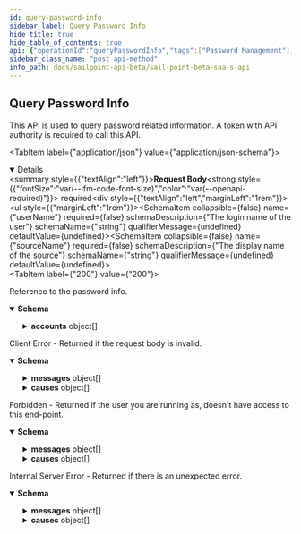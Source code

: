 ```yaml
---
id: query-password-info
sidebar_label: Query Password Info
hide_title: true
hide_table_of_contents: true
api: {"operationId":"queryPasswordInfo","tags":["Password Management"],"description":"This API is used to query password related information. A token with API authority is required to call this API.","requestBody":{"required":true,"content":{"application/json":{"schema":{"type":"object","properties":{"userName":{"type":"string","description":"The login name of the user","example":"Abby.Smith"},"sourceName":{"type":"string","description":"The display name of the source","example":"My-AD"}}},"example":{"userName":"Abby.Smith","sourceName":"My-AD"}}}},"responses":{"200":{"description":"Reference to the password info.","content":{"application/json":{"schema":{"type":"object","properties":{"identityId":{"type":"string","example":"2c918085744fec4301746f9a5bce4605"},"sourceId":{"type":"string","example":"2c918083746f642c01746f990884012a"},"publicKeyId":{"type":"string","example":"N2M1OTJiMGEtMDJlZS00ZWU3LTkyYTEtNjA5YmI5NWE3ZWVh"},"publicKey":{"type":"string","description":"User's public key with Base64 encoding","example":"MIIBIjANBgkqhkiG9w0BAQEFAAOCAQ8AMIIBCgKCAQEAuGFkWi2J75TztpbaPKd36bJnIB3J8gZ6UcoS9oSDYsqBzPpTsfZXYaEf4Y4BKGgJIXmE/lwhwuj7mU1itdZ2qTSNFtnXA8Fn75c3UUkk+h+wdZbkuSmqlsJo3R1OnJkwkJggcAy9Jvk9jlcrNLWorpQ1w9raUvxtvfgkSdq153KxotenQ1HciSyZ0nA/Kw0UaucLnho8xdRowZs11afXGXA9IT9H6D8T6zUdtSxm0nAyH+mluma5LdTfaM50W3l/L8q56Vrqmx2pZIiwdx/0+g3Y++jV70zom0ZBkC1MmSoLMrQYG5OICNjr72f78B2PaGXfarQHqARLjKpMVt9YIQIDAQAB"},"accounts":{"type":"array","description":"Account info related to queried identity and source","items":{"type":"object","properties":{"accountId":{"type":"string","description":"Account ID of the account. This is specified per account schema in the source configuration. It is used to distinguish accounts. More info can be found here https://community.sailpoint.com/t5/IdentityNow-Connectors/How-do-I-designate-an-account-attribute-as-the-Account-ID-for-a/ta-p/80350","example":"CN=Abby Smith,OU=Austin,OU=Americas,OU=Demo,DC=seri,DC=acme,DC=com"},"accountName":{"type":"string","description":"Display name of the account. This is specified per account schema in the source configuration. It is used to display name of the account. More info can be found here https://community.sailpoint.com/t5/IdentityNow-Connectors/How-do-I-designate-an-account-attribute-as-the-Account-Name-for/ta-p/74008","example":"Abby.Smith"}}}},"policies":{"type":"array","description":"Password constraints","items":{"type":"string"},"example":["passwordRepeatedChar is 3","passwordMinAlpha is 1","passwordMinLength is 5","passwordMinNumeric is 1"]}}},"example":{"identityId":"2c918085744fec4301746f9a5bce4611","sourceId":"2c918083746f642c01746f9908840111","publicKeyId":"N2M1OTJiMGEtMDJlZS00ZWU3LTkyYTEtNjA5YmI5NWE3ZWVA","publicKey":"AIIBIjANBgkqhkiG9w0BAQEFAAOCAQ8AMIIBCgKCAQEAuGFkWi2J75TztpbaPKd36bJnIB3J8gZ6UcoS9oSDYsqBzPpTsfZXYaEf4Y4BKGgJIXmE/lwhwuj7mU1itdZ2qTSNFtnXA8Fn75c3UUkk+h+wdZbkuSmqlsJo3R1OnJkwkJggcAy9Jvk9jlcrNLWorpQ1w9raUvxtvfgkSdq153KxotenQ1HciSyZ0nA/Kw0UaucLnho8xdRowZs11afXGXA9IT9H6D8T6zUdtSxm0nAyH+mluma5LdTfaM50W3l/L8q56Vrqmx2pZIiwdx/0+g3Y++jV70zom0ZBkC1MmSoLMrQYG5OICNjr72f78B2PaGXfarQHqARLjKpMVt9YIQIDAQAB","accounts":[{"accountId":"CN=Abby Smith,OU=Austin,OU=Americas,OU=Demo,DC=seri,DC=acme,DC=com","accountName":"Abby.Smith"}],"policies":["passwordRepeatedChar is 3","passwordMinAlpha is 1","passwordMinLength is 5","passwordMinNumeric is 1"]}}}},"400":{"description":"Client Error - Returned if the request body is invalid.","content":{"application/json":{"schema":{"type":"object","properties":{"detailCode":{"type":"string","description":"Fine-grained error code providing more detail of the error.","example":"400.1 Bad Request Content"},"trackingId":{"type":"string","description":"Unique tracking id for the error.","example":"e7eab60924f64aa284175b9fa3309599"},"messages":{"type":"array","description":"Generic localized reason for error","items":{"type":"object","properties":{"locale":{"type":"string","description":"The locale for the message text, a BCP 47 language tag.","example":"en-US"},"localeOrigin":{"type":"string","enum":["DEFAULT","REQUEST"],"description":"An indicator of how the locale was selected. *DEFAULT* means the locale is the system default. *REQUEST* means the locale was selected from the request context (i.e., best match based on the *Accept-Language* header). Additional values may be added in the future without notice.","example":"DEFAULT"},"text":{"type":"string","description":"Actual text of the error message in the indicated locale.","example":"The request was syntactically correct but its content is semantically invalid."}}}},"causes":{"type":"array","description":"Plain-text descriptive reasons to provide additional detail to the text provided in the messages field","items":{"type":"object","properties":{"locale":{"type":"string","description":"The locale for the message text, a BCP 47 language tag.","example":"en-US"},"localeOrigin":{"type":"string","enum":["DEFAULT","REQUEST"],"description":"An indicator of how the locale was selected. *DEFAULT* means the locale is the system default. *REQUEST* means the locale was selected from the request context (i.e., best match based on the *Accept-Language* header). Additional values may be added in the future without notice.","example":"DEFAULT"},"text":{"type":"string","description":"Actual text of the error message in the indicated locale.","example":"The request was syntactically correct but its content is semantically invalid."}}}}}}}}},"403":{"description":"Forbidden - Returned if the user you are running as, doesn't have access to this end-point.","content":{"application/json":{"schema":{"type":"object","properties":{"detailCode":{"type":"string","description":"Fine-grained error code providing more detail of the error.","example":"400.1 Bad Request Content"},"trackingId":{"type":"string","description":"Unique tracking id for the error.","example":"e7eab60924f64aa284175b9fa3309599"},"messages":{"type":"array","description":"Generic localized reason for error","items":{"type":"object","properties":{"locale":{"type":"string","description":"The locale for the message text, a BCP 47 language tag.","example":"en-US"},"localeOrigin":{"type":"string","enum":["DEFAULT","REQUEST"],"description":"An indicator of how the locale was selected. *DEFAULT* means the locale is the system default. *REQUEST* means the locale was selected from the request context (i.e., best match based on the *Accept-Language* header). Additional values may be added in the future without notice.","example":"DEFAULT"},"text":{"type":"string","description":"Actual text of the error message in the indicated locale.","example":"The request was syntactically correct but its content is semantically invalid."}}}},"causes":{"type":"array","description":"Plain-text descriptive reasons to provide additional detail to the text provided in the messages field","items":{"type":"object","properties":{"locale":{"type":"string","description":"The locale for the message text, a BCP 47 language tag.","example":"en-US"},"localeOrigin":{"type":"string","enum":["DEFAULT","REQUEST"],"description":"An indicator of how the locale was selected. *DEFAULT* means the locale is the system default. *REQUEST* means the locale was selected from the request context (i.e., best match based on the *Accept-Language* header). Additional values may be added in the future without notice.","example":"DEFAULT"},"text":{"type":"string","description":"Actual text of the error message in the indicated locale.","example":"The request was syntactically correct but its content is semantically invalid."}}}}}},"examples":{"403":{"summary":"An example of a 403 response object","value":{"detailCode":"403 Forbidden","trackingId":"b21b1f7ce4da4d639f2c62a57171b427","messages":[{"locale":"en-US","localeOrigin":"DEFAULT","text":"The server understood the request but refuses to authorize it."}]}}}}}},"500":{"description":"Internal Server Error - Returned if there is an unexpected error.","content":{"application/json":{"schema":{"type":"object","properties":{"detailCode":{"type":"string","description":"Fine-grained error code providing more detail of the error.","example":"400.1 Bad Request Content"},"trackingId":{"type":"string","description":"Unique tracking id for the error.","example":"e7eab60924f64aa284175b9fa3309599"},"messages":{"type":"array","description":"Generic localized reason for error","items":{"type":"object","properties":{"locale":{"type":"string","description":"The locale for the message text, a BCP 47 language tag.","example":"en-US"},"localeOrigin":{"type":"string","enum":["DEFAULT","REQUEST"],"description":"An indicator of how the locale was selected. *DEFAULT* means the locale is the system default. *REQUEST* means the locale was selected from the request context (i.e., best match based on the *Accept-Language* header). Additional values may be added in the future without notice.","example":"DEFAULT"},"text":{"type":"string","description":"Actual text of the error message in the indicated locale.","example":"The request was syntactically correct but its content is semantically invalid."}}}},"causes":{"type":"array","description":"Plain-text descriptive reasons to provide additional detail to the text provided in the messages field","items":{"type":"object","properties":{"locale":{"type":"string","description":"The locale for the message text, a BCP 47 language tag.","example":"en-US"},"localeOrigin":{"type":"string","enum":["DEFAULT","REQUEST"],"description":"An indicator of how the locale was selected. *DEFAULT* means the locale is the system default. *REQUEST* means the locale was selected from the request context (i.e., best match based on the *Accept-Language* header). Additional values may be added in the future without notice.","example":"DEFAULT"},"text":{"type":"string","description":"Actual text of the error message in the indicated locale.","example":"The request was syntactically correct but its content is semantically invalid."}}}}}},"examples":{"500":{"summary":"An example of a 500 response object","value":{"detailCode":"500.0 Internal Fault","trackingId":"b21b1f7ce4da4d639f2c62a57171b427","messages":[{"locale":"en-US","localeOrigin":"DEFAULT","text":"An internal fault occurred."}]}}}}}}},"method":"post","path":"/query-password-info","servers":[{"url":"https://{tenant}.api.identitynow.com/beta","description":"This is the beta API server.","variables":{"tenant":{"default":"sailpoint","description":"This is the name of your tenant, typically your company's name."}}}],"security":[{"oauth2":[]}],"securitySchemes":{"oauth2":{"type":"oauth2","description":"OAuth2 Bearer token (JWT). See [IdentityNow REST API Authentication](https://developer.sailpoint.com/docs/authentication.html) for more information.\n- Directions for generating a [personal access token](https://developer.sailpoint.com/docs/authentication.html#personal-access-tokens)\n- Directions using [client credentials flow](https://developer.sailpoint.com/docs/authentication.html#client-credentials-grant-flow)\n- Directions for using [authorization code flow](https://developer.sailpoint.com/docs/authentication.html#authorization-code-grant-flow)\n\nWhich authentication method should I choose?  See our [guide](https://developer.sailpoint.com/docs/authentication.html#which-oauth-2-0-grant-flow-should-i-use)\n\nLearn more about how to find your `tokenUrl` and `authorizationUrl` [in our docs](https://developer.sailpoint.com/docs/authentication.html#finding-your-tenant-s-oauth-details)\n","flows":{"clientCredentials":{"tokenUrl":"https://tenant.api.identitynow.com/oauth/token","scopes":{"sp:scopes:default":"default scope","sp:scopes:all":"access to all scopes"}},"authorizationCode":{"authorizationUrl":"https://tenant.identitynow.com/oauth/authorize","tokenUrl":"https://tenant.api.identitynow.com/oauth/token","scopes":{"sp:scopes:default":"default scope","sp:scopes:all":"access to all scopes"}}}}},"jsonRequestBodyExample":{"userName":"Abby.Smith","sourceName":"My-AD"},"info":{"contact":{"email":"developers@sailpoint.com","name":"Developer Relations","url":"https://developer.sailpoint.com/discuss"},"description":"These are the public, beta APIs for SailPoint's SaaS services and are subject to change.","title":"SailPoint - Beta SaaS API","version":"3.1.0-beta"},"postman":{"name":"Query Password Info","description":{"content":"This API is used to query password related information. A token with API authority is required to call this API.","type":"text/plain"},"url":{"path":["query-password-info"],"host":["{{baseUrl}}"],"query":[],"variable":[]},"header":[{"key":"Content-Type","value":"application/json"},{"key":"Accept","value":"application/json"}],"method":"POST","body":{"mode":"raw","raw":"\"\"","options":{"raw":{"language":"json"}}}}}
sidebar_class_name: "post api-method"
info_path: docs/sailpoint-api-beta/sail-point-beta-saa-s-api
---
```



## Query Password Info



This API is used to query password related information. A token with API authority is required to call this API.

<MimeTabs><TabItem label={"application/json"} value={"application/json-schema"}><details style={{}} data-collapsed={false} open={true}><summary style={{"textAlign":"left"}}><strong>Request Body</strong><strong style={{"fontSize":"var(--ifm-code-font-size)","color":"var(--openapi-required)"}}> required</strong></summary><div style={{"textAlign":"left","marginLeft":"1rem"}}></div><ul style={{"marginLeft":"1rem"}}><SchemaItem collapsible={false} name={"userName"} required={false} schemaDescription={"The login name of the user"} schemaName={"string"} qualifierMessage={undefined} defaultValue={undefined}></SchemaItem><SchemaItem collapsible={false} name={"sourceName"} required={false} schemaDescription={"The display name of the source"} schemaName={"string"} qualifierMessage={undefined} defaultValue={undefined}></SchemaItem></ul></details></TabItem></MimeTabs><div><ApiTabs><TabItem label={"200"} value={"200"}><div>

Reference to the password info.

</div><div><MimeTabs groupId={"mime-type"}><TabItem label={"application/json"} value={"application/json"}><SchemaTabs groupId={"schema-tabs"}><TabItem label={"Schema"} value={"Schema"}><details style={{}} data-collapsed={false} open={true}><summary style={{"textAlign":"left"}}><strong>Schema</strong></summary><div style={{"textAlign":"left","marginLeft":"1rem"}}></div><ul style={{"marginLeft":"1rem"}}><SchemaItem collapsible={false} name={"identityId"} required={false} schemaDescription={undefined} schemaName={"string"} qualifierMessage={undefined} defaultValue={undefined}></SchemaItem><SchemaItem collapsible={false} name={"sourceId"} required={false} schemaDescription={undefined} schemaName={"string"} qualifierMessage={undefined} defaultValue={undefined}></SchemaItem><SchemaItem collapsible={false} name={"publicKeyId"} required={false} schemaDescription={undefined} schemaName={"string"} qualifierMessage={undefined} defaultValue={undefined}></SchemaItem><SchemaItem collapsible={false} name={"publicKey"} required={false} schemaDescription={"User's public key with Base64 encoding"} schemaName={"string"} qualifierMessage={undefined} defaultValue={undefined}></SchemaItem><SchemaItem collapsible={true} className={"schemaItem"}><details style={{}}><summary style={{}}><strong>accounts</strong><span style={{"opacity":"0.6"}}> object[]</span></summary><div style={{"marginLeft":"1rem"}}><div style={{"marginTop":".5rem","marginBottom":".5rem"}}>

Account info related to queried identity and source

</div><SchemaItem collapsible={false} name={"accountId"} required={false} schemaDescription={"Account ID of the account. This is specified per account schema in the source configuration. It is used to distinguish accounts. More info can be found here https://community.sailpoint.com/t5/IdentityNow-Connectors/How-do-I-designate-an-account-attribute-as-the-Account-ID-for-a/ta-p/80350"} schemaName={"string"} qualifierMessage={undefined} defaultValue={undefined}></SchemaItem><SchemaItem collapsible={false} name={"accountName"} required={false} schemaDescription={"Display name of the account. This is specified per account schema in the source configuration. It is used to display name of the account. More info can be found here https://community.sailpoint.com/t5/IdentityNow-Connectors/How-do-I-designate-an-account-attribute-as-the-Account-Name-for/ta-p/74008"} schemaName={"string"} qualifierMessage={undefined} defaultValue={undefined}></SchemaItem></div></details></SchemaItem><SchemaItem collapsible={false} name={"policies"} required={false} schemaDescription={"Password constraints"} schemaName={"string[]"} qualifierMessage={undefined} defaultValue={undefined}></SchemaItem></ul></details></TabItem><TabItem label={"Example"} value={"Example"}><ResponseSamples responseExample={"{\n  \"identityId\": \"2c918085744fec4301746f9a5bce4611\",\n  \"sourceId\": \"2c918083746f642c01746f9908840111\",\n  \"publicKeyId\": \"N2M1OTJiMGEtMDJlZS00ZWU3LTkyYTEtNjA5YmI5NWE3ZWVA\",\n  \"publicKey\": \"AIIBIjANBgkqhkiG9w0BAQEFAAOCAQ8AMIIBCgKCAQEAuGFkWi2J75TztpbaPKd36bJnIB3J8gZ6UcoS9oSDYsqBzPpTsfZXYaEf4Y4BKGgJIXmE/lwhwuj7mU1itdZ2qTSNFtnXA8Fn75c3UUkk+h+wdZbkuSmqlsJo3R1OnJkwkJggcAy9Jvk9jlcrNLWorpQ1w9raUvxtvfgkSdq153KxotenQ1HciSyZ0nA/Kw0UaucLnho8xdRowZs11afXGXA9IT9H6D8T6zUdtSxm0nAyH+mluma5LdTfaM50W3l/L8q56Vrqmx2pZIiwdx/0+g3Y++jV70zom0ZBkC1MmSoLMrQYG5OICNjr72f78B2PaGXfarQHqARLjKpMVt9YIQIDAQAB\",\n  \"accounts\": [\n    {\n      \"accountId\": \"CN=Abby Smith,OU=Austin,OU=Americas,OU=Demo,DC=seri,DC=acme,DC=com\",\n      \"accountName\": \"Abby.Smith\"\n    }\n  ],\n  \"policies\": [\n    \"passwordRepeatedChar is 3\",\n    \"passwordMinAlpha is 1\",\n    \"passwordMinLength is 5\",\n    \"passwordMinNumeric is 1\"\n  ]\n}"}></ResponseSamples></TabItem></SchemaTabs></TabItem></MimeTabs></div></TabItem><TabItem label={"400"} value={"400"}><div>

Client Error - Returned if the request body is invalid.

</div><div><MimeTabs groupId={"mime-type"}><TabItem label={"application/json"} value={"application/json"}><SchemaTabs groupId={"schema-tabs"}><TabItem label={"Schema"} value={"Schema"}><details style={{}} data-collapsed={false} open={true}><summary style={{"textAlign":"left"}}><strong>Schema</strong></summary><div style={{"textAlign":"left","marginLeft":"1rem"}}></div><ul style={{"marginLeft":"1rem"}}><SchemaItem collapsible={false} name={"detailCode"} required={false} schemaDescription={"Fine-grained error code providing more detail of the error."} schemaName={"string"} qualifierMessage={undefined} defaultValue={undefined}></SchemaItem><SchemaItem collapsible={false} name={"trackingId"} required={false} schemaDescription={"Unique tracking id for the error."} schemaName={"string"} qualifierMessage={undefined} defaultValue={undefined}></SchemaItem><SchemaItem collapsible={true} className={"schemaItem"}><details style={{}}><summary style={{}}><strong>messages</strong><span style={{"opacity":"0.6"}}> object[]</span></summary><div style={{"marginLeft":"1rem"}}><div style={{"marginTop":".5rem","marginBottom":".5rem"}}>

Generic localized reason for error

</div><SchemaItem collapsible={false} name={"locale"} required={false} schemaDescription={"The locale for the message text, a BCP 47 language tag."} schemaName={"string"} qualifierMessage={undefined} defaultValue={undefined}></SchemaItem><SchemaItem collapsible={false} name={"localeOrigin"} required={false} schemaDescription={"An indicator of how the locale was selected. *DEFAULT* means the locale is the system default. *REQUEST* means the locale was selected from the request context (i.e., best match based on the *Accept-Language* header). Additional values may be added in the future without notice."} schemaName={"string"} qualifierMessage={"**Possible values:** [`DEFAULT`, `REQUEST`]"} defaultValue={undefined}></SchemaItem><SchemaItem collapsible={false} name={"text"} required={false} schemaDescription={"Actual text of the error message in the indicated locale."} schemaName={"string"} qualifierMessage={undefined} defaultValue={undefined}></SchemaItem></div></details></SchemaItem><SchemaItem collapsible={true} className={"schemaItem"}><details style={{}}><summary style={{}}><strong>causes</strong><span style={{"opacity":"0.6"}}> object[]</span></summary><div style={{"marginLeft":"1rem"}}><div style={{"marginTop":".5rem","marginBottom":".5rem"}}>

Plain-text descriptive reasons to provide additional detail to the text provided in the messages field

</div><SchemaItem collapsible={false} name={"locale"} required={false} schemaDescription={"The locale for the message text, a BCP 47 language tag."} schemaName={"string"} qualifierMessage={undefined} defaultValue={undefined}></SchemaItem><SchemaItem collapsible={false} name={"localeOrigin"} required={false} schemaDescription={"An indicator of how the locale was selected. *DEFAULT* means the locale is the system default. *REQUEST* means the locale was selected from the request context (i.e., best match based on the *Accept-Language* header). Additional values may be added in the future without notice."} schemaName={"string"} qualifierMessage={"**Possible values:** [`DEFAULT`, `REQUEST`]"} defaultValue={undefined}></SchemaItem><SchemaItem collapsible={false} name={"text"} required={false} schemaDescription={"Actual text of the error message in the indicated locale."} schemaName={"string"} qualifierMessage={undefined} defaultValue={undefined}></SchemaItem></div></details></SchemaItem></ul></details></TabItem></SchemaTabs></TabItem></MimeTabs></div></TabItem><TabItem label={"403"} value={"403"}><div>

Forbidden - Returned if the user you are running as, doesn't have access to this end-point.

</div><div><MimeTabs groupId={"mime-type"}><TabItem label={"application/json"} value={"application/json"}><SchemaTabs groupId={"schema-tabs"}><TabItem label={"Schema"} value={"Schema"}><details style={{}} data-collapsed={false} open={true}><summary style={{"textAlign":"left"}}><strong>Schema</strong></summary><div style={{"textAlign":"left","marginLeft":"1rem"}}></div><ul style={{"marginLeft":"1rem"}}><SchemaItem collapsible={false} name={"detailCode"} required={false} schemaDescription={"Fine-grained error code providing more detail of the error."} schemaName={"string"} qualifierMessage={undefined} defaultValue={undefined}></SchemaItem><SchemaItem collapsible={false} name={"trackingId"} required={false} schemaDescription={"Unique tracking id for the error."} schemaName={"string"} qualifierMessage={undefined} defaultValue={undefined}></SchemaItem><SchemaItem collapsible={true} className={"schemaItem"}><details style={{}}><summary style={{}}><strong>messages</strong><span style={{"opacity":"0.6"}}> object[]</span></summary><div style={{"marginLeft":"1rem"}}><div style={{"marginTop":".5rem","marginBottom":".5rem"}}>

Generic localized reason for error

</div><SchemaItem collapsible={false} name={"locale"} required={false} schemaDescription={"The locale for the message text, a BCP 47 language tag."} schemaName={"string"} qualifierMessage={undefined} defaultValue={undefined}></SchemaItem><SchemaItem collapsible={false} name={"localeOrigin"} required={false} schemaDescription={"An indicator of how the locale was selected. *DEFAULT* means the locale is the system default. *REQUEST* means the locale was selected from the request context (i.e., best match based on the *Accept-Language* header). Additional values may be added in the future without notice."} schemaName={"string"} qualifierMessage={"**Possible values:** [`DEFAULT`, `REQUEST`]"} defaultValue={undefined}></SchemaItem><SchemaItem collapsible={false} name={"text"} required={false} schemaDescription={"Actual text of the error message in the indicated locale."} schemaName={"string"} qualifierMessage={undefined} defaultValue={undefined}></SchemaItem></div></details></SchemaItem><SchemaItem collapsible={true} className={"schemaItem"}><details style={{}}><summary style={{}}><strong>causes</strong><span style={{"opacity":"0.6"}}> object[]</span></summary><div style={{"marginLeft":"1rem"}}><div style={{"marginTop":".5rem","marginBottom":".5rem"}}>

Plain-text descriptive reasons to provide additional detail to the text provided in the messages field

</div><SchemaItem collapsible={false} name={"locale"} required={false} schemaDescription={"The locale for the message text, a BCP 47 language tag."} schemaName={"string"} qualifierMessage={undefined} defaultValue={undefined}></SchemaItem><SchemaItem collapsible={false} name={"localeOrigin"} required={false} schemaDescription={"An indicator of how the locale was selected. *DEFAULT* means the locale is the system default. *REQUEST* means the locale was selected from the request context (i.e., best match based on the *Accept-Language* header). Additional values may be added in the future without notice."} schemaName={"string"} qualifierMessage={"**Possible values:** [`DEFAULT`, `REQUEST`]"} defaultValue={undefined}></SchemaItem><SchemaItem collapsible={false} name={"text"} required={false} schemaDescription={"Actual text of the error message in the indicated locale."} schemaName={"string"} qualifierMessage={undefined} defaultValue={undefined}></SchemaItem></div></details></SchemaItem></ul></details></TabItem><TabItem label={"403"} value={"403"}><ResponseSamples responseExample={"{\n  \"detailCode\": \"403 Forbidden\",\n  \"trackingId\": \"b21b1f7ce4da4d639f2c62a57171b427\",\n  \"messages\": [\n    {\n      \"locale\": \"en-US\",\n      \"localeOrigin\": \"DEFAULT\",\n      \"text\": \"The server understood the request but refuses to authorize it.\"\n    }\n  ]\n}"}></ResponseSamples></TabItem></SchemaTabs></TabItem></MimeTabs></div></TabItem><TabItem label={"500"} value={"500"}><div>

Internal Server Error - Returned if there is an unexpected error.

</div><div><MimeTabs groupId={"mime-type"}><TabItem label={"application/json"} value={"application/json"}><SchemaTabs groupId={"schema-tabs"}><TabItem label={"Schema"} value={"Schema"}><details style={{}} data-collapsed={false} open={true}><summary style={{"textAlign":"left"}}><strong>Schema</strong></summary><div style={{"textAlign":"left","marginLeft":"1rem"}}></div><ul style={{"marginLeft":"1rem"}}><SchemaItem collapsible={false} name={"detailCode"} required={false} schemaDescription={"Fine-grained error code providing more detail of the error."} schemaName={"string"} qualifierMessage={undefined} defaultValue={undefined}></SchemaItem><SchemaItem collapsible={false} name={"trackingId"} required={false} schemaDescription={"Unique tracking id for the error."} schemaName={"string"} qualifierMessage={undefined} defaultValue={undefined}></SchemaItem><SchemaItem collapsible={true} className={"schemaItem"}><details style={{}}><summary style={{}}><strong>messages</strong><span style={{"opacity":"0.6"}}> object[]</span></summary><div style={{"marginLeft":"1rem"}}><div style={{"marginTop":".5rem","marginBottom":".5rem"}}>

Generic localized reason for error

</div><SchemaItem collapsible={false} name={"locale"} required={false} schemaDescription={"The locale for the message text, a BCP 47 language tag."} schemaName={"string"} qualifierMessage={undefined} defaultValue={undefined}></SchemaItem><SchemaItem collapsible={false} name={"localeOrigin"} required={false} schemaDescription={"An indicator of how the locale was selected. *DEFAULT* means the locale is the system default. *REQUEST* means the locale was selected from the request context (i.e., best match based on the *Accept-Language* header). Additional values may be added in the future without notice."} schemaName={"string"} qualifierMessage={"**Possible values:** [`DEFAULT`, `REQUEST`]"} defaultValue={undefined}></SchemaItem><SchemaItem collapsible={false} name={"text"} required={false} schemaDescription={"Actual text of the error message in the indicated locale."} schemaName={"string"} qualifierMessage={undefined} defaultValue={undefined}></SchemaItem></div></details></SchemaItem><SchemaItem collapsible={true} className={"schemaItem"}><details style={{}}><summary style={{}}><strong>causes</strong><span style={{"opacity":"0.6"}}> object[]</span></summary><div style={{"marginLeft":"1rem"}}><div style={{"marginTop":".5rem","marginBottom":".5rem"}}>

Plain-text descriptive reasons to provide additional detail to the text provided in the messages field

</div><SchemaItem collapsible={false} name={"locale"} required={false} schemaDescription={"The locale for the message text, a BCP 47 language tag."} schemaName={"string"} qualifierMessage={undefined} defaultValue={undefined}></SchemaItem><SchemaItem collapsible={false} name={"localeOrigin"} required={false} schemaDescription={"An indicator of how the locale was selected. *DEFAULT* means the locale is the system default. *REQUEST* means the locale was selected from the request context (i.e., best match based on the *Accept-Language* header). Additional values may be added in the future without notice."} schemaName={"string"} qualifierMessage={"**Possible values:** [`DEFAULT`, `REQUEST`]"} defaultValue={undefined}></SchemaItem><SchemaItem collapsible={false} name={"text"} required={false} schemaDescription={"Actual text of the error message in the indicated locale."} schemaName={"string"} qualifierMessage={undefined} defaultValue={undefined}></SchemaItem></div></details></SchemaItem></ul></details></TabItem><TabItem label={"500"} value={"500"}><ResponseSamples responseExample={"{\n  \"detailCode\": \"500.0 Internal Fault\",\n  \"trackingId\": \"b21b1f7ce4da4d639f2c62a57171b427\",\n  \"messages\": [\n    {\n      \"locale\": \"en-US\",\n      \"localeOrigin\": \"DEFAULT\",\n      \"text\": \"An internal fault occurred.\"\n    }\n  ]\n}"}></ResponseSamples></TabItem></SchemaTabs></TabItem></MimeTabs></div></TabItem></ApiTabs></div>
      